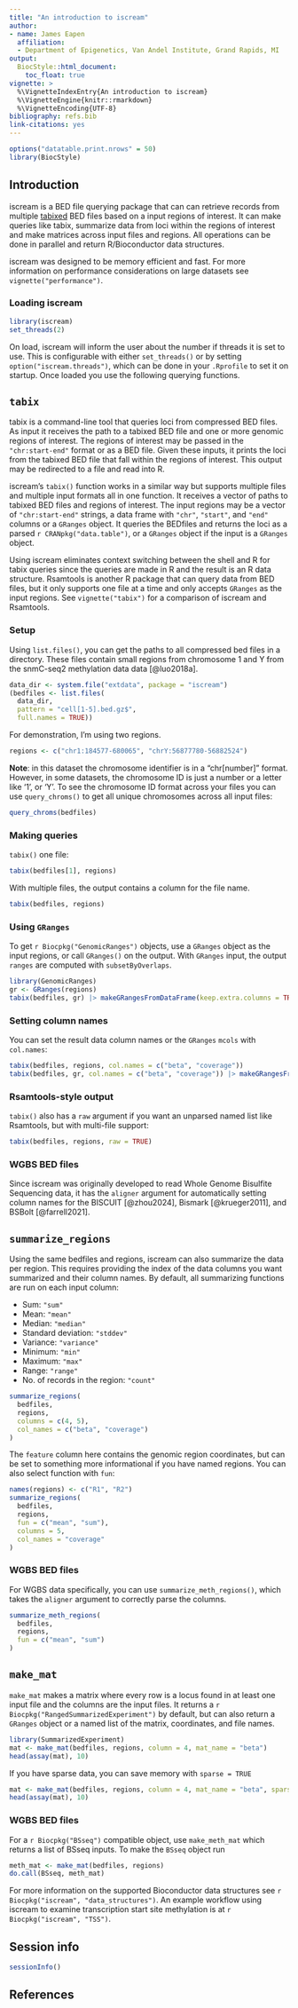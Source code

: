 ```yaml
---
title: "An introduction to iscream"
author:
- name: James Eapen
  affiliation:
  - Department of Epigenetics, Van Andel Institute, Grand Rapids, MI
output:
  BiocStyle::html_document:
    toc_float: true
vignette: >
  %\VignetteIndexEntry{An introduction to iscream}
  %\VignetteEngine{knitr::rmarkdown}
  %\VignetteEncoding{UTF-8}
bibliography: refs.bib
link-citations: yes
---
```


```r
options("datatable.print.nrows" = 50)
library(BiocStyle)
```

## Introduction

iscream is a BED file querying package that can can retrieve records from
multiple [tabixed](https://en.wikipedia.org/wiki/Tabix) BED files based on a
input regions of interest. It can make queries like tabix, summarize data from
loci within the regions of interest and make matrices across input files and
regions. All operations can be done in parallel and return R/Bioconductor data
structures.

iscream was designed to be memory efficient and fast. For more information on
performance considerations on large datasets see `vignette("performance")`.

### Loading iscream

```r
library(iscream)
set_threads(2)
```

On load, iscream will inform the user about the number if threads it is set to
use. This is configurable with either `set_threads()` or by setting
`option("iscream.threads")`, which can be done in your `.Rprofile` to set it on
startup. Once loaded you use the following querying functions.

## `tabix`

tabix is a command-line tool that queries loci from compressed BED files. As
input it receives the path to a tabixed BED file and one or more genomic regions
of interest. The regions of interest may be passed in the `"chr:start-end"`
format or as a BED file. Given these inputs, it prints the loci from the tabixed
BED file that fall within the regions of interest. This output may be redirected
to a file and read into R.

iscream's `tabix()` function works in a similar way but supports multiple files
and multiple input formats all in one function. It receives a vector of paths to
tabixed BED files and regions of interest. The input regions may be a vector of
`"chr:start-end"` strings, a data frame with `"chr"`, `"start"`, and `"end"`
columns or a `GRanges` object. It queries the BEDfiles and returns the loci as a
parsed `r CRANpkg("data.table")`, or a `GRanges` object if the input is a
`GRanges` object.

Using iscream eliminates context switching between the shell and R for tabix
queries since the queries are made in R and the result is an R data structure.
Rsamtools is another R package that can query data from BED files, but it only
supports one file at a time and only accepts `GRanges` as the input regions. See
`vignette("tabix")` for a comparison of iscream and Rsamtools.

### Setup

Using `list.files()`, you can get the paths to all compressed bed files in a
directory. These files contain small regions from chromosome 1 and Y from the
snmC-seq2 methylation data data [@luo2018a].

```r
data_dir <- system.file("extdata", package = "iscream")
(bedfiles <- list.files(
  data_dir,
  pattern = "cell[1-5].bed.gz$",
  full.names = TRUE))
```

For demonstration, I'm using two regions.

```r
regions <- c("chr1:184577-680065", "chrY:56877780-56882524")
```

**Note**: in this dataset the chromosome identifier is in a "chr[number]"
format. However, in some datasets, the chromosome ID is just a number or a
letter like '1', or 'Y'. To see the chromosome ID format across your files you
can use `query_chroms()` to get all unique chromosomes across all input files:

```r
query_chroms(bedfiles)
```

### Making queries

`tabix()` one file:

```r
tabix(bedfiles[1], regions)
```

With multiple files, the output contains a column for the file name.

```r
tabix(bedfiles, regions)
```

### Using `GRanges`

To get `r Biocpkg("GenomicRanges")` objects, use a `GRanges` object as the input regions, or call
`GRanges()` on the output. With `GRanges` input, the output `ranges` are
computed with `subsetByOverlaps`.

```r
library(GenomicRanges)
gr <- GRanges(regions)
tabix(bedfiles, gr) |> makeGRangesFromDataFrame(keep.extra.columns = TRUE)
```

### Setting column names

You can set the result data column names or the `GRanges` `mcols` with
`col.names`:

```r
tabix(bedfiles, regions, col.names = c("beta", "coverage"))
tabix(bedfiles, gr, col.names = c("beta", "coverage")) |> makeGRangesFromDataFrame(keep.extra.columns = TRUE)
```

### Rsamtools-style output

`tabix()` also has a `raw` argument if you want an unparsed named list like
Rsamtools, but with multi-file support:

```r
tabix(bedfiles, regions, raw = TRUE)
```

### WGBS BED files

Since iscream was originally developed to read Whole Genome Bisulfite Sequencing
data, it has the `aligner` argument for automatically setting column names for
the BISCUIT [@zhou2024], Bismark [@krueger2011], and BSBolt [@farrell2021].

## `summarize_regions`

Using the same bedfiles and regions, iscream can also summarize the data per
region. This requires providing the index of the data columns you want
summarized and their column names. By default, all summarizing functions are run
on each input column:

- Sum: `"sum"`
- Mean: `"mean"`
- Median: `"median"`
- Standard deviation: `"stddev"`
- Variance: `"variance"`
- Minimum: `"min"`
- Maximum: `"max"`
- Range: `"range"`
- No. of records in the region: `"count"`

```r
summarize_regions(
  bedfiles,
  regions,
  columns = c(4, 5),
  col_names = c("beta", "coverage")
)
```

The `feature` column here contains the genomic region coordinates, but can be
set to something more informational if you have named regions. You can also
select function with `fun`:


```r
names(regions) <- c("R1", "R2")
summarize_regions(
  bedfiles,
  regions,
  fun = c("mean", "sum"),
  columns = 5,
  col_names = "coverage"
)
```

### WGBS BED files

For WGBS data specifically, you can use `summarize_meth_regions()`, which takes
the `aligner` argument to correctly parse the columns.

```r
summarize_meth_regions(
  bedfiles,
  regions,
  fun = c("mean", "sum")
)
```


## `make_mat`

`make_mat` makes a matrix where every row is a locus found in at least one input
file and the columns are the input files. It returns a `r Biocpkg("RangedSummarizedExperiment")`
by default, but can also return a `GRanges` object or a named list of the
matrix, coordinates, and file names.

```r
library(SummarizedExperiment)
mat <- make_mat(bedfiles, regions, column = 4, mat_name = "beta")
head(assay(mat), 10)
```

If you have sparse data, you can save memory with `sparse = TRUE`

```r
mat <- make_mat(bedfiles, regions, column = 4, mat_name = "beta", sparse = TRUE)
head(assay(mat), 10)
```

### WGBS BED files

For a `r Biocpkg("BSseq")` compatible object, use `make_meth_mat` which returns
a list of BSseq inputs. To make the `BSseq` object run

```r
meth_mat <- make_mat(bedfiles, regions)
do.call(BSseq, meth_mat)
```

For more information on the supported Bioconductor data structures see
`r Biocpkg("iscream", "data_structures")`. An example workflow using
iscream to examine transcription start site methylation is at
`r Biocpkg("iscream", "TSS")`.

## Session info

```r
sessionInfo()
```

## References
